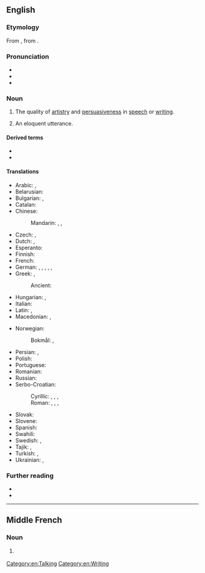 {{also|éloquence}}
==English==

===Etymology===
From {{uder|en|fro|eloquence}}, from {{uder|en|la|eloquentia}}.

===Pronunciation===
* {{audio|en|En-us-eloquence.ogg|Audio (US)}}
* {{IPA|en|/ˈɛl.ə.kwəns/}}
* {{hyphenation|en|el|o|quence}}

===Noun===
{{en-noun|~}}

# The quality of [[artistry]] and [[persuasiveness]] in [[speech]] or [[writing]].
# {{lb|en|countable}} An eloquent utterance.

====Derived terms====
* {{l|en|eloquency}}
* {{l|en|eloquently}}

====Translations====
{{trans-top|the quality of artistry and persuasiveness in speech or writing}}
* Arabic: {{t|ar|بَلَاغَة|f}}, {{t|ar|فَصَاحَة|f}}
* Belarusian: {{t|be|красамо́ўства|n}}
* Bulgarian: {{t+|bg|красноре́чие|n}}, {{t|bg|красноречи́вост|f}}
* Catalan: {{t+|ca|eloqüència|f}}
* Chinese:
*: Mandarin: {{t+|cmn|雄辯}}, {{t+|cmn|雄辩|tr=xióngbiàn}}, {{t+|cmn|口才|tr=kǒucái}}
* Czech: {{t|cs|výmluvnost|f}}, {{t|cs|výřečnost|f}}
* Dutch: {{t+|nl|welbespraaktheid|f}}, {{t+|nl|eloquentie}}
* Esperanto: {{t|eo|elokventeco}}
* Finnish: {{t+|fi|kaunopuheisuus}}
* French: {{t+|fr|éloquence|f}}
* German: {{t+|de|Redegewandtheit|f}}, {{t+|de|Eloquenz|f}}, {{t+|de|Sprachfertigkeit|f}}, {{t+|de|Beredsamkeit|f}}, {{t+|de|Redseligkeit}}, {{t+|de|Redseligkeit}}
* Greek: {{t+|el|ευγλωττία|f}}, {{t+|el|ευφράδεια|f}}
*: Ancient: {{t|grc|καλλιρρημοσύνη|f}}
* Hungarian: {{t+|hu|ékesszólás}}, {{t+|hu|beszédkészség}}
* Italian: {{t+|it|eloquenza|f}}
* Latin: {{t|la|fācundia|f}}, {{t|la|ēloquium|n}}
* Macedonian: {{t|mk|речитост|f}}, {{t|mk|красноречивост|f}}
{{trans-mid}}
* Norwegian:
*: Bokmål: {{t|nb|veltalenhet|m}}, {{t|nb|språkferdighet|m}}
* Persian: {{t+|fa|بلاغت|tr=balâğat}}, {{t+|fa|فصاحت|tr=fasâhat}}
* Polish: {{t+|pl|elokwencja|f}}
* Portuguese: {{t+|pt|eloquência|f}}
* Romanian: {{t+|ro|elocvență|f}}
* Russian: {{t+|ru|красноре́чие|n}}
* Serbo-Croatian:
*: Cyrillic: {{t|sh|рѐчито̄ст|f}}, {{t|sh|рјѐчито̄ст|f}}, {{t|sh|краснорѐчиво̄ст|f}}, {{t|sh|краснорјѐчиво̄ст|f}}
*: Roman: {{t|sh|rèčitōst|f}}, {{t+|sh|rjèčitōst|f}}, {{t|sh|krasnorèčivōst|f}}, {{t+|sh|krasnorjèčivōst|f}}
* Slovak: {{t|sk|výrečnosť|f}}
* Slovene: {{t|sl|zgovornost|f}}
* Spanish: {{t+|es|elocuencia|f}}
* Swahili: {{t|sw|usemaji}}
* Swedish: {{t+|sv|elokvens|c}}, {{t+|sv|vältalighet|c}}
* Tajik: {{t|tg|балоғат}}, {{t|tg|фасоҳат}}
* Turkish: {{t+|tr|belagat}}, {{t|tr|konuşma sanatı}}
* Ukrainian: {{t|uk|красномо́вство|n}}, {{t|uk|красномо́вність|f}}
{{trans-bottom}}

===Further reading===
* {{pedia}}
* {{R:wquote|en}}

[[Category:en:Talking]]
[[Category:en:Writing]]

----

==Middle French==

===Noun===
{{frm-noun|f|-}}

# {{l|en|eloquence}} {{gloss|quality of being eloquent}}